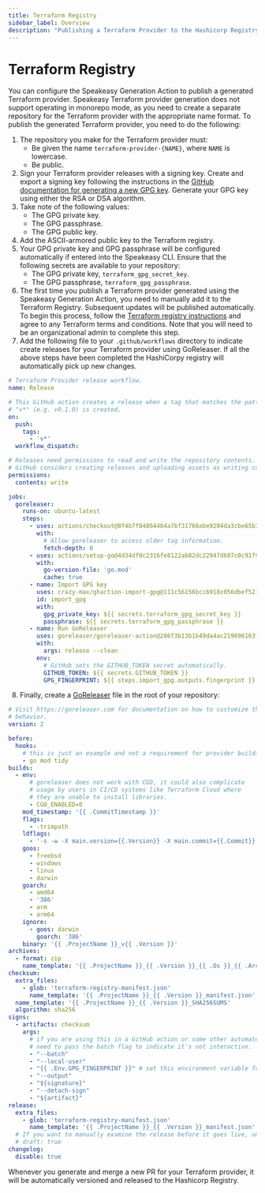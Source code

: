```yaml
---
title: Terraform Registry
sidebar_label: Overview
description: "Publishing a Terraform Provider to the Hashicorp Registry."
---
```


# Terraform Registry

You can configure the Speakeasy Generation Action to publish a generated Terraform provider. Speakeasy Terraform provider generation does not support operating in monorepo mode, as you need to create a separate repository for the Terraform provider with the appropriate name format.
To publish the generated Terraform provider, you need to do the following:

1. The repository you make for the Terraform provider must:
    - Be given the name `terraform-provider-{NAME}`, where `NAME` is lowercase.
    - Be public.
2. Sign your Terraform provider releases with a signing key. Create and export a signing key following the instructions in the [GitHub documentation for generating a new GPG key](https://docs.github.com/en/authentication/managing-commit-signature-verification/generating-a-new-gpg-key). Generate your GPG key using either the RSA or DSA algorithm.
3. Take note of the following values:
    - The GPG private key.
    - The GPG passphrase.
    - The GPG public key.
4. Add the ASCII-armored public key to the Terraform registry.
5. Your GPG private key and GPG passphrase will be configured automatically if entered into the Speakeasy CLI. Ensure that the following secrets are available to your repository:
    - The GPG private key, `terraform_gpg_secret_key`.
    - The GPG passphrase, `terraform_gpg_passphrase`.
6. The first time you publish a Terraform provider generated using the Speakeasy Generation Action, you need to manually add it to the Terraform Registry. Subsequent updates will be published automatically. To begin this process, follow the [Terraform registry instructions](https://developer.hashicorp.com/terraform/registry/providers/publishing) and agree to any Terraform terms and conditions. Note that you will need to be an organizational admin to complete this step.
7. Add the following file to your `.github/workflows` directory to indicate create releases for your Terraform provider using GoReleaser. If all the above steps have been completed the HashiCorpy registry will automatically pick up new changes.

```yaml terraform_publish.yaml
# Terraform Provider release workflow.
name: Release

# This GitHub action creates a release when a tag that matches the pattern
# "v*" (e.g. v0.1.0) is created.
on:
  push:
    tags:
      - 'v*'
  workflow_dispatch:

# Releases need permissions to read and write the repository contents.
# GitHub considers creating releases and uploading assets as writing content.
permissions:
  contents: write

jobs:
  goreleaser:
    runs-on: ubuntu-latest
    steps:
      - uses: actions/checkout@8f4b7f84864484a7bf31766abe9204da3cbe65b3 # v3.5.0
        with:
          # Allow goreleaser to access older tag information.
          fetch-depth: 0
      - uses: actions/setup-go@4d34df0c2316fe8122ab82dc22947d607c0c91f9 # v4.0.0
        with:
          go-version-file: 'go.mod'
          cache: true
      - name: Import GPG key
        uses: crazy-max/ghaction-import-gpg@111c56156bcc6918c056dbef52164cfa583dc549 # v5.2.0
        id: import_gpg
        with:
          gpg_private_key: ${{ secrets.terraform_gpg_secret_key }}
          passphrase: ${{ secrets.terraform_gpg_passphrase }}
      - name: Run GoReleaser
        uses: goreleaser/goreleaser-action@286f3b13b1b49da4ac219696163fb8c1c93e1200 # v6.0.0
        with:
          args: release --clean
        env:
          # GitHub sets the GITHUB_TOKEN secret automatically.
          GITHUB_TOKEN: ${{ secrets.GITHUB_TOKEN }}
          GPG_FINGERPRINT: ${{ steps.import_gpg.outputs.fingerprint }}
```

8. Finally, create a [GoReleaser](https://goreleaser.com/) file in the root of your repository: 

```yaml .goreleaser.yml
# Visit https://goreleaser.com for documentation on how to customize this
# behavior.
version: 2

before:
  hooks:
    # this is just an example and not a requirement for provider building or publishing
    - go mod tidy
builds:
  - env:
      # goreleaser does not work with CGO, it could also complicate
      # usage by users in CI/CD systems like Terraform Cloud where
      # they are unable to install libraries.
      - CGO_ENABLED=0
    mod_timestamp: '{{ .CommitTimestamp }}'
    flags:
      - -trimpath
    ldflags:
      - '-s -w -X main.version={{.Version}} -X main.commit={{.Commit}}'
    goos:
      - freebsd
      - windows
      - linux
      - darwin
    goarch:
      - amd64
      - '386'
      - arm
      - arm64
    ignore:
      - goos: darwin
        goarch: '386'
    binary: '{{ .ProjectName }}_v{{ .Version }}'
archives:
  - format: zip
    name_template: '{{ .ProjectName }}_{{ .Version }}_{{ .Os }}_{{ .Arch }}'
checksum:
  extra_files:
    - glob: 'terraform-registry-manifest.json'
      name_template: '{{ .ProjectName }}_{{ .Version }}_manifest.json'
  name_template: '{{ .ProjectName }}_{{ .Version }}_SHA256SUMS'
  algorithm: sha256
signs:
  - artifacts: checksum
    args:
      # if you are using this in a GitHub action or some other automated pipeline, you
      # need to pass the batch flag to indicate it's not interactive.
      - "--batch"
      - "--local-user"
      - "{{ .Env.GPG_FINGERPRINT }}" # set this environment variable for your signing key
      - "--output"
      - "${signature}"
      - "--detach-sign"
      - "${artifact}"
release:
  extra_files:
    - glob: 'terraform-registry-manifest.json'
      name_template: '{{ .ProjectName }}_{{ .Version }}_manifest.json'
  # If you want to manually examine the release before it goes live, uncomment this line:
  # draft: true
changelog:
  disable: true
```

Whenever you generate and merge a new PR for your Terraform provider, it will be automatically versioned and released to the Hashicorp Registry.
